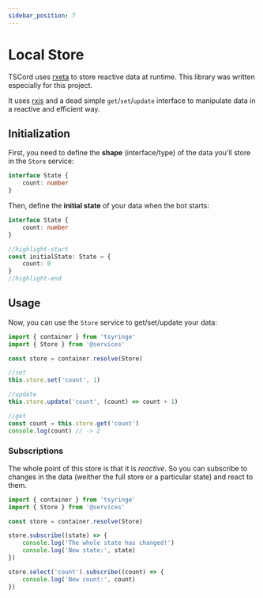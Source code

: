 ```yaml
---
sidebar_position: 7
---
```


# Local Store

TSCord uses [rxeta](https://github.com/barthofu/rxeta) to store reactive data at runtime.
This library was written especially for this project.

It uses [rxjs](https://rxjs.dev/) and a dead simple `get`/`set`/`update` interface to manipulate data in a reactive and efficient way.

## Initialization
First, you need to define the **shape** (interface/type) of the data you'll store in the `Store` service:

```ts title=src/services/Store.ts
interface State {
    count: number
}
```

Then, define the **initial state** of your data when the bot starts:
    
```ts title=src/services/Store.ts
interface State {
    count: number
}

//highlight-start
const initialState: State = {
    count: 0
}
//highlight-end
```

## Usage
Now, you can use the `Store` service to get/set/update your data:

```ts title=src/services/Store.ts
import { container } from 'tsyringe'
import { Store } from '@services'

const store = container.resolve(Store)

//set
this.store.set('count', 1)

//update
this.store.update('count', (count) => count + 1)

//get
const count = this.store.get('count')
console.log(count) // -> 2
```

### Subscriptions

The whole point of this store is that it is *reactive*. So you can subscribe to changes in the data (weither the full store or a particular state) and react to them.

```ts title=src/services/Store.ts
import { container } from 'tsyringe'
import { Store } from '@services'

const store = container.resolve(Store)

store.subscribe((state) => {
    console.log('The whole state has changed!')
    console.log('New state:', state)
})

store.select('count').subscribe((count) => {
    console.log('New count:', count)
})
```